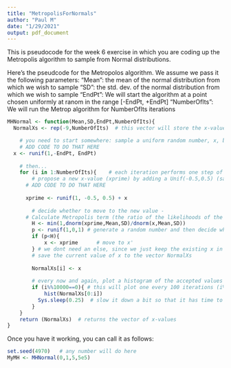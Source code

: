 ```yaml
---
title: "MetropolisForNormals"
author: "Paul M"
date: "1/29/2021"
output: pdf_document
---
```



This is pseudocode for the week 6 exercise in which you are coding up the Metropolis
algorithm to sample from Normal distributions.

Here's the pseudcode for the Metropolos algorithm.
We assume we pass it the following parameters:
"Mean": the mean of the normal distribution from which we wish to sample
"SD": the std. dev. of the normal distribution from which we wish to sample
"EndPt": We will start the algorithm at a point chosen uniformly at ranom in the range  [-EndPt, +EndPt] 
"NumberOfIts": We will run the Metrop algorithm for NumberOfIts iterations

```r
MHNormal <- function(Mean,SD,EndPt,NumberOfIts){ 
  NormalXs <- rep(-9,NumberOfIts)  # this vector will store the x-values we generate generate during the course of the algorithm

	# you need to start somewhere: sample a uniform random number, x, between +EndPt and -EndPt
	# ADD CODE TO DO THAT HERE
  x <- runif(1,-EndPt, EndPt)
	
	# then...
	for (i in 1:NumberOfIts){    # each iteration performs one step of the Metropolis process
		# propose a new x-value (xprime) by adding a Unif(-0.5,0.5) (say) random variable to the current value
	  # ADD CODE TO DO THAT HERE
	  
	  xprime <- runif(1, -0.5, 0.5) + x
	  
		# decide whether to move to the new value - 
	  # Calculate Metropolis term (the ratio of the likelihoods of the two points, i.e., H <- f(x')/f(x))
		H <- min(1,dnorm(xprime,Mean,SD)/dnorm(x,Mean,SD))
		p <- runif(1,0,1) # generate a random number and then decide whether or not to move to the new value
		if (p<H){ 
			x <- xprime      # move to x'
		} # we dont need an else, since we just keep the existing x in that case
		# save the current value of x to the vector NormalXs
		
		NormalXs[i] <- x
	
		# every now and again, plot a histogram of the accepted values
		if (i%%10000==0){ # this will plot one every 100 iterations (i%%100 means the remainder when i is divided by 100)
			hist(NormalXs[0:i]) 	
		  Sys.sleep(0.25)  # slow it down a bit so that it has time to show each plot
		}
	}
	return (NormalXs)  # returns the vector of x-values
}
```

Once you have it working, you can call it as follows:
```r
set.seed(4970)   # any number will do here
MyMH <- MHNormal(0,1,5,5e5)
```



